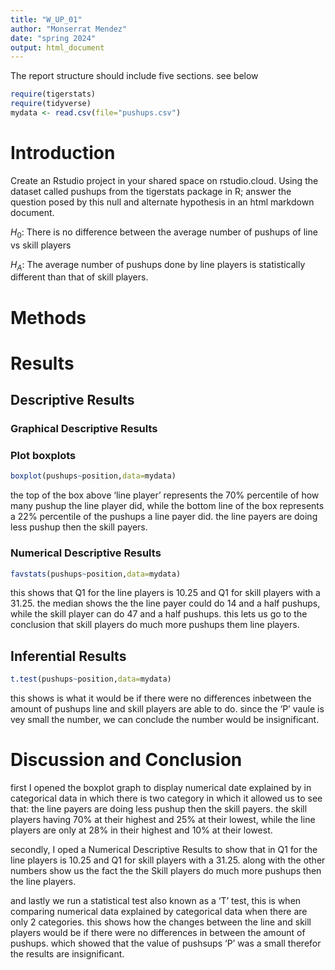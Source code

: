 ```yaml
---
title: "W_UP_01"
author: "Monserrat Mendez"
date: "spring 2024"
output: html_document
---
```




The report structure should include five sections.  see below



```r
require(tigerstats)
require(tidyverse)
mydata <- read.csv(file="pushups.csv")
```

# Introduction

<!--In this section you explain what you are trying to show. Where did the data come from? What is the research or other question you are trying to answer?!-->

Create an Rstudio project in your shared space on rstudio.cloud.  Using the dataset called pushups from the tigerstats package in R; answer the question posed by this null and alternate hypothesis in an html markdown document.

$H_0$: There is no difference between the average number of pushups of line vs skill players

$H_A$: The average number of pushups done by line players is statistically different than that of skill players.

# Methods

<!--Decide on your methods: use "variable analysis" or other appropriate descriptors. Make sure to choose at least one graphical method and at least one numerical method.!-->

# Results

<!--Divide this section into two sub-sections: One for your descriptive results and one for your inferential results.!-->

## Descriptive Results

### Graphical Descriptive Results

<!--Graphical results here. Make sure to show your code. Provide appropriate labels for axes, giving units if possible, and provide a good title for the graph, too. Use the graphical results to describe the patterns if any that exist in the data as focused toward the research question!--> 

### Plot boxplots

```r
boxplot(pushups~position,data=mydata)
```
  
the top of the box above 'line player' represents the 70% percentile of how many pushup the line player did, while the bottom line of the box represents a 22% percentile of the pushups a line payer did. the line payers are doing less pushup then the skill payers.
  
### Numerical Descriptive Results

<!--Numerical results go here. Use the numerical results to describe the patterns if any that exist in the data as focused toward the research question!-->

```r
favstats(pushups~position,data=mydata)
```
  
this shows that Q1 for the line players is 10.25 and Q1 for skill players with a 31.25.  the median shows the the line payer could do 14 and a half pushups, while the skill player can do 47 and a half pushups. this lets us go to the conclusion that skill players do much more pushups them line players.
  

## Inferential Results

<!--State hypothesis clearly. Make sure your discussion of the inferential test covers all the aspects that the test output produces, such as test statistic, p-value etc. Make a decision about the null hypothesis, explain the assumptions on which the selected test/procedure was based, and why the chosen procedure satisfys the assumptions and is appropriate to answer the research question!-->

```r
t.test(pushups~position,data=mydata)
```
  
this shows is what it would be if there were no differences inbetween the amount of pushups line and skill players are able to do. since the 'P' vaule is vey small the number, we can conclude the number would be insignificant.
  
# Discussion and Conclusion

<!--Discussion and conclusion here. If you found a relationship be sure to consider whether the relationship occurs because one of the variavbles causes the other, or whether they perhasps are related for some other reason. Watch the chapter 6 videos from the GeorgeTown videos collection.!-->
  
first I opened the boxplot graph to display numerical date explained by in categorical data in which there is two category in which it allowed us to see that: the line payers are doing less pushup then the skill payers. the skill players having 70% at their highest and 25% at their lowest, while the line players are only at 28% in their highest and 10% at their lowest.  
  
  secondly, I oped a Numerical Descriptive Results to show that in Q1 for the line players is 10.25 and Q1 for skill players with a 31.25. along with the other numbers show us the fact the the Skill players do much more pushups then the line players.  
    
  and lastly we run a statistical test also known as a 'T' test, this is when comparing numerical data explained by categorical data when there are only 2 categories. this shows how the changes between the line and skill players would be if there were no differences in between the amount of pushups. which showed that the value of pushsups 'P' was a small therefor the results are insignificant.  


